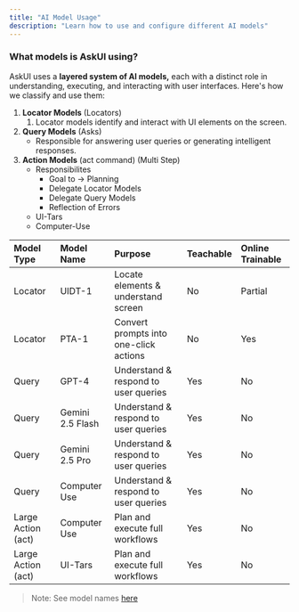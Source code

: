 ```yaml
---
title: "AI Model Usage"
description: "Learn how to use and configure different AI models"
---
```


### What models is AskUI using?

AskUI uses a **layered system of AI models,** each with a distinct role in understanding, executing, and interacting with user interfaces. Here's how we classify and use them:

1. **Locator Models** (Locators)
   1. Locator models identify and interact with UI elements on the screen.
2. **Query Models** (Asks)
   - Responsible for answering user queries or generating intelligent responses.
3. **Action Models** (act command) (Multi Step)
   - Responsibilites
     - Goal to → Planning
     - Delegate Locator Models
     - Delegate Query Models
     - Reflection of Errors
   - UI-Tars
   - Computer-Use

| **Model Type**     | **Model Name** | **Purpose**                            | **Teachable** | **Online Trainable** |
| :----------------- | :------------- | :------------------------------------- | :------------ | :------------------- |
| Locator          | UIDT-1         | Locate elements & understand screen    | No            | Partial              |
| Locator          | PTA-1          | Convert prompts into one-click actions | No            | Yes                  |
| Query              | GPT-4          | Understand & respond to user queries   | Yes           | No                   |
| Query              | Gemini 2.5 Flash          | Understand & respond to user queries   | Yes           | No                   |
| Query              | Gemini 2.5 Pro          | Understand & respond to user queries   | Yes           | No                   |
| Query              | Computer Use   | Understand & respond to user queries   | Yes           | No                   |
| Large Action (act) | Computer Use   | Plan and execute full workflows        | Yes           | No                   |
| Large Action (act) | UI-Tars        | Plan and execute full workflows        | Yes           | No                   |
> Note: See model names [here](https://docs.askui.com/04-reference/ai-models#askui-ai-models)
